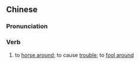 ==Chinese==
{{zh-forms|alt=攪攪震}}

===Pronunciation===
{{zh-pron
|c=gaau2 gaau2 zan3
|cat=v
}}

===Verb===
{{zh-verb}}

# {{lb|zh|Cantonese}} to [[horse around]]; to cause [[trouble]]; to [[fool around]]